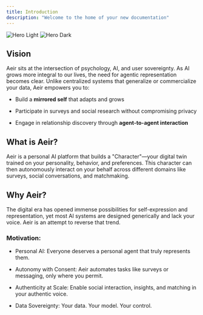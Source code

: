```yaml
---
title: Introduction
description: "Welcome to the home of your new documentation"
---
```


<img
  className="block dark:hidden"
  src="/images/hero-light.png"
  alt="Hero Light"
/>
<img
  className="hidden dark:block"
  src="/images/hero-dark.png"
  alt="Hero Dark"
/>
## Vision

Aeir sits at the intersection of psychology, AI, and user sovereignty. As AI grows more integral to our lives, the need for agentic representation becomes clear. Unlike centralized systems that generalize or commercialize your data, Aeir empowers you to:

- Build a __mirrored self__ that adapts and grows

- Participate in surveys and social research without compromising privacy

- Engage in relationship discovery through __agent-to-agent interaction__

## What is Aeir?

Aeir is a personal AI platform that builds a "Character"—your digital twin trained on your personality, behavior, and preferences. This character can then autonomously interact on your behalf across different domains like surveys, social conversations, and matchmaking.

<!-- <CardGroup cols={2}>
  <Card
    title="Edit Your Docs"
    icon="pen-to-square"
    href="https://mintlify.com/docs/quickstart"
  >
    Get your docs set up locally for easy development
  </Card>
  <Card
    title="Preview Changes"
    icon="image"
    href="https://mintlify.com/docs/development"
  >
    Preview your changes before you push to make sure they're perfect
  </Card>
</CardGroup> -->

## Why Aeir?

The digital era has opened immense possibilities for self-expression and representation, yet most AI systems are designed generically and lack your voice. Aeir is an attempt to reverse that trend.

### Motivation:

- Personal AI: Everyone deserves a personal agent that truly represents them.

- Autonomy with Consent: Aeir automates tasks like surveys or messaging, only where you permit.

- Authenticity at Scale: Enable social interaction, insights, and matching in your authentic voice.

- Data Sovereignty: Your data. Your model. Your control.

<!-- <CardGroup cols={2}>
  <Card
    title="Customize Style"
    icon="palette"
    href="https://mintlify.com/docs/settings/global"
  >
    Customize your docs to your company's colors and brands
  </Card>
  <Card
    title="Reference APIs"
    icon="code"
    href="https://mintlify.com/docs/api-playground/openapi"
  >
    Automatically generate endpoints from an OpenAPI spec
  </Card>
  <Card
    title="Add Components"
    icon="screwdriver-wrench"
    href="https://mintlify.com/docs/content/components/accordions"
  >
    Build interactive features and designs to guide your users
  </Card>
  <Card
    title="Get Inspiration"
    icon="stars"
    href="https://mintlify.com/customers"
  >
    Check out our showcase of our favorite documentation
  </Card>
</CardGroup> -->
